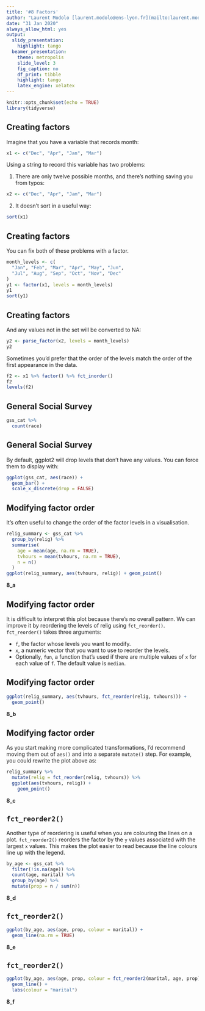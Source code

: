 ```yaml
---
title: '#8 Factors'
author: "Laurent Modolo [laurent.modolo@ens-lyon.fr](mailto:laurent.modolo@ens-lyon.fr)"
date: "31 Jan 2020"
always_allow_html: yes
output:
  slidy_presentation:
    highlight: tango
  beamer_presentation:
    theme: metropolis
    slide_level: 3
    fig_caption: no
    df_print: tibble
    highlight: tango
    latex_engine: xelatex
---
```

```r
knitr::opts_chunk$set(echo = TRUE)
library(tidyverse)
```

## Creating factors

Imagine that you have a variable that records month:

```r
x1 <- c("Dec", "Apr", "Jan", "Mar")
```

Using a string to record this variable has two problems:

1. There are only twelve possible months, and there’s nothing saving you from typos:

```r
x2 <- c("Dec", "Apr", "Jam", "Mar")
```

2. It doesn’t sort in a useful way:

```r
sort(x1)
```

## Creating factors

You can fix both of these problems with a factor.

```r
month_levels <- c(
  "Jan", "Feb", "Mar", "Apr", "May", "Jun", 
  "Jul", "Aug", "Sep", "Oct", "Nov", "Dec"
)
y1 <- factor(x1, levels = month_levels)
y1
sort(y1)
```

## Creating factors

And any values not in the set will be converted to NA:

```r
y2 <- parse_factor(x2, levels = month_levels)
y2
```

Sometimes you’d prefer that the order of the levels match the order of the first appearance in the data.

```r
f2 <- x1 %>% factor() %>% fct_inorder()
f2
levels(f2)
```

## General Social Survey

```r
gss_cat %>%
  count(race)
```

## General Social Survey

By default, ggplot2 will drop levels that don’t have any values. You can force them to display with:

```r
ggplot(gss_cat, aes(race)) +
  geom_bar() +
  scale_x_discrete(drop = FALSE)
```

## Modifying factor order

It’s often useful to change the order of the factor levels in a visualisation.

```r
relig_summary <- gss_cat %>%
  group_by(relig) %>%
  summarise(
    age = mean(age, na.rm = TRUE),
    tvhours = mean(tvhours, na.rm = TRUE),
    n = n()
  )
ggplot(relig_summary, aes(tvhours, relig)) + geom_point()
```

**8_a**

## Modifying factor order

It is difficult to interpret this plot because there’s no overall pattern. We can improve it by reordering the levels of relig using `fct_reorder()`. `fct_reorder()` takes three arguments:

- `f`, the factor whose levels you want to modify.
- `x`, a numeric vector that you want to use to reorder the levels.
- Optionally, `fun`, a function that’s used if there are multiple values of `x` for each value of `f`. The default value is `median`.

## Modifying factor order

```r
ggplot(relig_summary, aes(tvhours, fct_reorder(relig, tvhours))) +
  geom_point()
```

**8_b**

## Modifying factor order

As you start making more complicated transformations, I’d recommend moving them out of `aes()` and into a separate `mutate()` step. For example, you could rewrite the plot above as:

```r
relig_summary %>%
  mutate(relig = fct_reorder(relig, tvhours)) %>%
  ggplot(aes(tvhours, relig)) +
    geom_point()
```
**8_c**

## `fct_reorder2()`

Another type of reordering is useful when you are colouring the lines on a plot. `fct_reorder2()` reorders the factor by the `y` values associated with the largest `x` values. This makes the plot easier to read because the line colours line up with the legend.

```r
by_age <- gss_cat %>%
  filter(!is.na(age)) %>%
  count(age, marital) %>%
  group_by(age) %>%
  mutate(prop = n / sum(n))
```
**8_d**

## `fct_reorder2()`

```r
ggplot(by_age, aes(age, prop, colour = marital)) +
  geom_line(na.rm = TRUE)
```

**8_e**

## `fct_reorder2()`

```r
ggplot(by_age, aes(age, prop, colour = fct_reorder2(marital, age, prop))) +
  geom_line() +
  labs(colour = "marital")
```

**8_f**